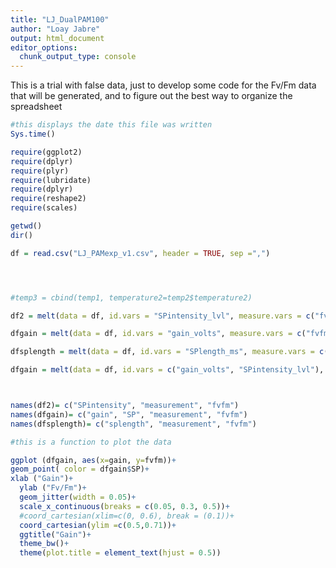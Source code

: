 ```yaml
---
title: "LJ_DualPAM100"
author: "Loay Jabre"
output: html_document
editor_options: 
  chunk_output_type: console
---
```


This is a trial with false data, just to develop some code for the Fv/Fm data that will be generated, and to figure out the best way to organize the spreadsheet 
```r
#this displays the date this file was written 
Sys.time()
```


```r
require(ggplot2)
require(dplyr)
require(plyr)
require(lubridate)
require(dplyr)
require(reshape2)
require(scales)
```


```r
getwd()
dir()
````


```r
df = read.csv("LJ_PAMexp_v1.csv", header = TRUE, sep =",")




#temp3 = cbind(temp1, temperature2=temp2$temperature2)

df2 = melt(data = df, id.vars = "SPintensity_lvl", measure.vars = c("fvfm1", "fvfm2", "fvfm3"))

dfgain = melt(data = df, id.vars = "gain_volts", measure.vars = c("fvfm1", "fvfm2", "fvfm3"))

dfsplength = melt(data = df, id.vars = "SPlength_ms", measure.vars = c("fvfm1", "fvfm2", "fvfm3"))

dfgain = melt(data = df, id.vars = c("gain_volts", "SPintensity_lvl"), measure.vars = c("fvfm1", "fvfm2", "fvfm3"))



names(df2)= c("SPintensity", "measurement", "fvfm")
names(dfgain)= c("gain", "SP", "measurement", "fvfm")
names(dfsplength)= c("splength", "measurement", "fvfm")

```



```r
#this is a function to plot the data

ggplot (dfgain, aes(x=gain, y=fvfm))+
geom_point( color = dfgain$SP)+
xlab ("Gain")+
  ylab ("Fv/Fm")+
  geom_jitter(width = 0.05)+
  scale_x_continuous(breaks = c(0.05, 0.3, 0.5))+
  #coord_cartesian(xlim=c(0, 0.6), break = (0.1))+
  coord_cartesian(ylim =c(0.5,0.71))+
  ggtitle("Gain")+
  theme_bw()+
  theme(plot.title = element_text(hjust = 0.5))

```



